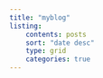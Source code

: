```yaml
---
title: "myblog"
listing:
    contents: posts
    sort: "date desc"
    type: grid
    categories: true
---
```

